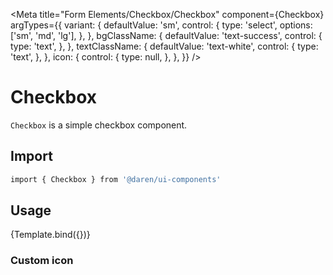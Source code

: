 
<Meta
  title="Form Elements/Checkbox/Checkbox"
  component={Checkbox}
  argTypes={{
    variant: {
      defaultValue: 'sm',
      control: {
        type: 'select',
        options: ['sm', 'md', 'lg'],
      },
    },
    bgClassName: {
      defaultValue: 'text-success',
      control: {
        type: 'text',
      },
    },
    textClassName: {
      defaultValue: 'text-white',
      control: {
        type: 'text',
      },
    },
    icon: {
      control: {
        type: null,
      },
    },
  }}
/>


# Checkbox

`Checkbox` is a simple checkbox component.

<Actions packageName="form-elements" />

<Story name="example">
  <div className="mb-8 flex space-x-2">
    <Checkbox />
    <Checkbox bgClassName="text-red-500" icon={PlusIcon} />
    <Checkbox
      className="rotate-45"
      bgClassName="text-yellow-400"
      icon={PlusIcon}
    />
  </div>
</Story>

## Import

```bash
import { Checkbox } from '@daren/ui-components'
```

## Usage

<Canvas>
  <Story name="usage">{Template.bind({})}</Story>
</Canvas>

<ArgsTable story="usage" />

### Custom icon

<Canvas>
  <Story name="custom-icon">
    <Checkbox checked icon={PlusIcon} />
  </Story>
</Canvas>
